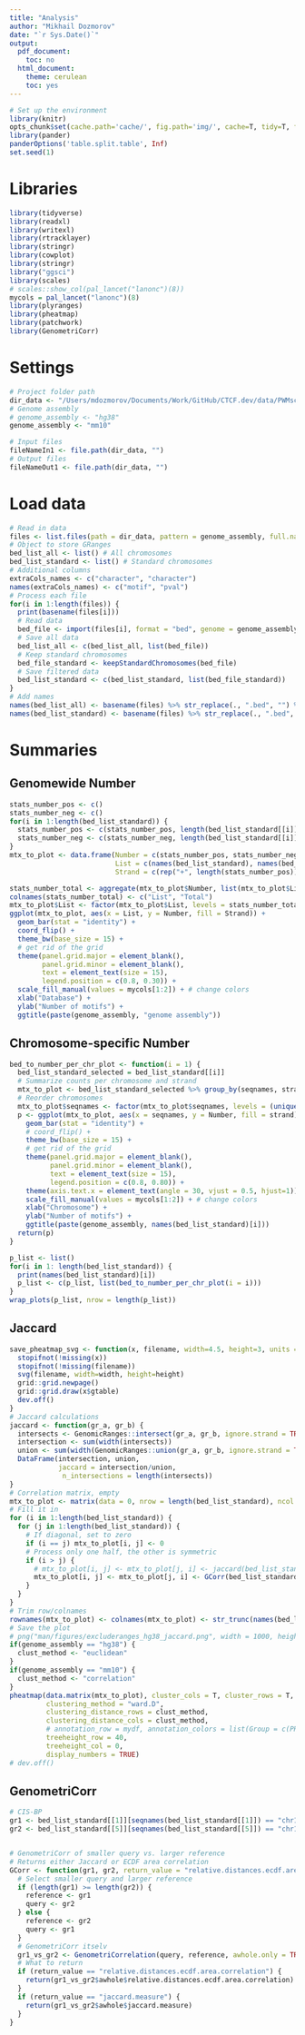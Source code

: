 ```yaml
---
title: "Analysis"
author: "Mikhail Dozmorov"
date: "`r Sys.Date()`"
output:
  pdf_document:
    toc: no
  html_document:
    theme: cerulean
    toc: yes
---
```


```r
# Set up the environment
library(knitr)
opts_chunk$set(cache.path='cache/', fig.path='img/', cache=T, tidy=T, fig.keep='high', echo=F, dpi=100, warnings=F, message=F, comment=NA, warning=F, results='as.is', fig.width = 10, fig.height = 6) #out.width=700, 
library(pander)
panderOptions('table.split.table', Inf)
set.seed(1)
```

# Libraries

```r
library(tidyverse)
library(readxl)
library(writexl)
library(rtracklayer)
library(stringr)
library(cowplot)
library(stringr)
library("ggsci")
library(scales)
# scales::show_col(pal_lancet("lanonc")(8))
mycols = pal_lancet("lanonc")(8)
library(plyranges)
library(pheatmap)
library(patchwork)
library(GenometriCorr)
```

# Settings

```r
# Project folder path
dir_data <- "/Users/mdozmorov/Documents/Work/GitHub/CTCF.dev/data/PWMscan/"
# Genome assembly
# genome_assembly <- "hg38"
genome_assembly <- "mm10"

# Input files
fileNameIn1 <- file.path(dir_data, "")
# Output files
fileNameOut1 <- file.path(dir_data, "")
```

# Load data

```r
# Read in data
files <- list.files(path = dir_data, pattern = genome_assembly, full.names = TRUE)
# Object to store GRanges 
bed_list_all <- list() # All chromosomes
bed_list_standard <- list() # Standard chromosomes
# Additional columns
extraCols_names <- c("character", "character")
names(extraCols_names) <- c("motif", "pval")
# Process each file
for(i in 1:length(files)) {
  print(basename(files[i]))
  # Read data
  bed_file <- import(files[i], format = "bed", genome = genome_assembly, colnames = c("chrom", "start", "end", "name", "score", "strand", "motif", "pval"), extraCols = extraCols_names)
  # Save all data
  bed_list_all <- c(bed_list_all, list(bed_file))
  # Keep standard chromosomes
  bed_file_standard <- keepStandardChromosomes(bed_file)
  # Save filtered data
  bed_list_standard <- c(bed_list_standard, list(bed_file_standard))
}
# Add names
names(bed_list_all) <- basename(files) %>% str_replace(., ".bed", "") %>% str_replace(., paste0(genome_assembly, ".PWMScan."), "")
names(bed_list_standard) <- basename(files) %>% str_replace(., ".bed", "") %>% str_replace(., paste0(genome_assembly, ".PWMScan."), "")
```

# Summaries

## Genomewide Number

```r
stats_number_pos <- c()
stats_number_neg <- c()
for(i in 1:length(bed_list_standard)) {
  stats_number_pos <- c(stats_number_pos, length(bed_list_standard[[i]][strand(bed_list_standard[[i]]) == "+" ]))
  stats_number_neg <- c(stats_number_neg, length(bed_list_standard[[i]][strand(bed_list_standard[[i]]) == "-" ]))
}
mtx_to_plot <- data.frame(Number = c(stats_number_pos, stats_number_neg), 
                          List = c(names(bed_list_standard), names(bed_list_standard)), 
                          Strand = c(rep("+", length(stats_number_pos)), rep("-", length(stats_number_neg))))

stats_number_total <- aggregate(mtx_to_plot$Number, list(mtx_to_plot$List), sum)
colnames(stats_number_total) <- c("List", "Total")
mtx_to_plot$List <- factor(mtx_to_plot$List, levels = stats_number_total$List[order(stats_number_total$Total)])
ggplot(mtx_to_plot, aes(x = List, y = Number, fill = Strand)) +
  geom_bar(stat = "identity") +
  coord_flip() +
  theme_bw(base_size = 15) +
  # get rid of the grid 
  theme(panel.grid.major = element_blank(), 
        panel.grid.minor = element_blank(), 
        text = element_text(size = 15),
        legend.position = c(0.8, 0.30)) +
  scale_fill_manual(values = mycols[1:2]) + # change colors 
  xlab("Database") +
  ylab("Number of motifs") +
  ggtitle(paste(genome_assembly, "genome assembly"))
```

## Chromosome-specific Number

```r
bed_to_number_per_chr_plot <- function(i = 1) {
  bed_list_standard_selected = bed_list_standard[[i]]
  # Summarize counts per chromosome and strand
  mtx_to_plot <- bed_list_standard_selected %>% group_by(seqnames, strand) %>% summarise(Number = n()) %>% as.data.frame()
  # Reorder chromosomes
  mtx_to_plot$seqnames <- factor(mtx_to_plot$seqnames, levels = (unique(mtx_to_plot$seqnames)))
  p <- ggplot(mtx_to_plot, aes(x = seqnames, y = Number, fill = strand)) +
    geom_bar(stat = "identity") +
    # coord_flip() +
    theme_bw(base_size = 15) +
    # get rid of the grid 
    theme(panel.grid.major = element_blank(), 
          panel.grid.minor = element_blank(), 
          text = element_text(size = 15),
          legend.position = c(0.8, 0.80)) +
    theme(axis.text.x = element_text(angle = 30, vjust = 0.5, hjust=1)) +
    scale_fill_manual(values = mycols[1:2]) + # change colors 
    xlab("Chromosome") +
    ylab("Number of motifs") +
    ggtitle(paste(genome_assembly, names(bed_list_standard)[i]))
  return(p)
}

p_list <- list()
for(i in 1: length(bed_list_standard)) {
  print(names(bed_list_standard)[i])
  p_list <- c(p_list, list(bed_to_number_per_chr_plot(i = i)))
}
wrap_plots(p_list, nrow = length(p_list))
```

## Jaccard

```r
save_pheatmap_svg <- function(x, filename, width=4.5, height=3, units = "in", res = 300) {
  stopifnot(!missing(x))
  stopifnot(!missing(filename))
  svg(filename, width=width, height=height)
  grid::grid.newpage()
  grid::grid.draw(x$gtable)
  dev.off()
}
# Jaccard calculations
jaccard <- function(gr_a, gr_b) {
  intersects <- GenomicRanges::intersect(gr_a, gr_b, ignore.strand = TRUE)
  intersection <- sum(width(intersects))
  union <- sum(width(GenomicRanges::union(gr_a, gr_b, ignore.strand = TRUE)))
  DataFrame(intersection, union, 
            jaccard = intersection/union,
             n_intersections = length(intersects))
}
# Correlation matrix, empty
mtx_to_plot <- matrix(data = 0, nrow = length(bed_list_standard), ncol = length(bed_list_standard))
# Fill it in
for (i in 1:length(bed_list_standard)) {
  for (j in 1:length(bed_list_standard)) {
    # If diagonal, set to zero
    if (i == j) mtx_to_plot[i, j] <- 0
    # Process only one half, the other is symmetric
    if (i > j) {
      # mtx_to_plot[i, j] <- mtx_to_plot[j, i] <- jaccard(bed_list_standard[[i]], bed_list_standard[[j]])[["jaccard"]]
      mtx_to_plot[i, j] <- mtx_to_plot[j, i] <- GCorr(bed_list_standard[[i]], bed_list_standard[[j]])
    }
  }
}
# Trim row/colnames
rownames(mtx_to_plot) <- colnames(mtx_to_plot) <- str_trunc(names(bed_list_standard), width = 25) 
# Save the plot
# png("man/figures/excluderanges_hg38_jaccard.png", width = 1000, height = 900, res = 200)
if(genome_assembly == "hg38") {
  clust_method <- "euclidean"
}
if(genome_assembly == "mm10") {
  clust_method <- "correlation"
}
pheatmap(data.matrix(mtx_to_plot), cluster_cols = T, cluster_rows = T,
         clustering_method = "ward.D", 
         clustering_distance_rows = clust_method, 
         clustering_distance_cols = clust_method, 
         # annotation_row = mydf, annotation_colors = list(Group = c(PR = mycols[1], CR = mycols[2])),
         treeheight_row = 40,
         treeheight_col = 0, 
         display_numbers = TRUE)
# dev.off()
```

## GenometriCorr

```r
# CIS-BP
gr1 <- bed_list_standard[[1]][seqnames(bed_list_standard[[1]]) == "chr1"]
gr2 <- bed_list_standard[[5]][seqnames(bed_list_standard[[5]]) == "chr1"]


# GenometriCorr of smaller query vs. larger reference
# Returns either Jaccard or ECDF area correlation
GCorr <- function(gr1, gr2, return_value = "relative.distances.ecdf.area.correlation") {
  # Select smaller query and larger reference
  if (length(gr1) >= length(gr2)) {
    reference <- gr1
    query <- gr2
  } else {
    reference <- gr2
    query <- gr1
  }
  # GenometriCorr itselv
  gr1_vs_gr2 <- GenometriCorrelation(query, reference, awhole.only = TRUE, showProgressBar = FALSE, permut.number = 0)
  # What to return
  if (return_value == "relative.distances.ecdf.area.correlation") {
    return(gr1_vs_gr2$awhole$relative.distances.ecdf.area.correlation)
  }
  if (return_value == "jaccard.measure") {
    return(gr1_vs_gr2$awhole$jaccard.measure)
  }
}

```


